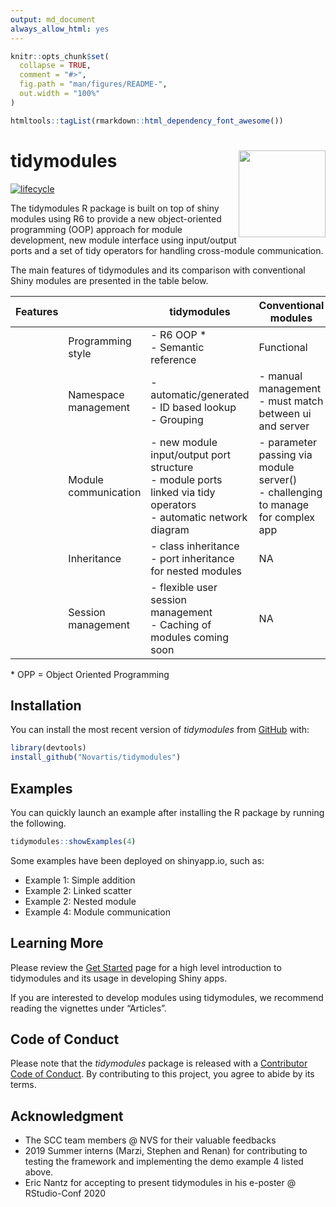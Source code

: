 ```yaml
---
output: md_document
always_allow_html: yes
---
```


<!-- README.md is generated from README.Rmd. Please edit that file -->

```r
knitr::opts_chunk$set(
  collapse = TRUE,
  comment = "#>",
  fig.path = "man/figures/README-",
  out.width = "100%"
)
```

```r
htmltools::tagList(rmarkdown::html_dependency_font_awesome())
```

# tidymodules <img src="man/figures/logo.svg" align="right" height="139" />

[![lifecycle](https://img.shields.io/badge/lifecycle-experimental-orange.svg)](https://www.tidyverse.org/lifecycle/#experimental)

The tidymodules R package is built on top of shiny modules using R6 to provide a new object-oriented programming (OOP) approach for module development, new module interface using input/output ports and a set of tidy operators for handling cross-module communication. 

The main features of tidymodules and its comparison with conventional Shiny modules are presented in the table below.

| Features |              | tidymodules                                                                                                               | Conventional modules                                                                  |
|----|----------------------|---------------------------------------------------------------------------------------------------------------------------|---------------------------------------------------------------------------------------|
| [<i style="color:#285fa4;" class="fas fa-laptop-code fa-2x"></i>](articles/intro.html) | Programming style    | - R6 OOP * <br/> - Semantic reference                                                                                       | Functional                                                                            |
| [<i style="color:#285fa4;" class="fas fa-th-large fa-2x"></i>](articles/namespace.html) | Namespace management | - automatic/generated <br/> - ID based lookup <br/> - Grouping                                                                             | - manual management <br /> - must match between ui and server                         |
| [<i style="color:#285fa4;" class="fas fa-directions fa-2x"></i>](articles/communication.html) | Module communication | - new module input/output port structure <br/> - module ports linked via tidy operators <br/> - automatic network diagram | - parameter passing via module server() <br/> - challenging to manage for complex app |
| [<i style="color:#285fa4;" class="fas fa-sitemap fa-2x"></i>](articles/inheritance.html) | Inheritance          | - class inheritance <br/> - port inheritance for nested modules                                                           | NA                                                                                    |
| [<i style="color:#285fa4;" class="fas fa-users fa-2x"></i>](articles/session.html) | Session management   | - flexible user session management <br/> - Caching of modules coming soon                                                             | NA                                                                                    |

\* OPP = Object Oriented Programming

## Installation

You can install the most recent version of *tidymodules* from [GitHub](https://github.com/Novartis/tidymodules) with:

``` r
library(devtools)
install_github("Novartis/tidymodules")
```

## Examples

You can quickly launch an example after installing the R package by running the following.
``` r
tidymodules::showExamples(4)
```
Some examples have been deployed on shinyapp.io, such as: 

- Example 1: Simple addition [<i class="fas fa-rocket"></i>](https://tidymodules.shinyapps.io/1_simple_addition/)
- Example 2: Linked scatter [<i class="fas fa-rocket"></i>](https://tidymodules.shinyapps.io/2_linked_scatter/)
- Example 2: Nested module [<i class="fas fa-rocket"></i>](https://tidymodules.shinyapps.io/3_nested_modules/)
- Example 4: Module communication [<i class="fas fa-rocket"></i>](https://tidymodules.shinyapps.io/4_communication/)

## Learning More

Please review the [Get Started](articles/tidymodules.html) page for a high level introduction to tidymodules and its usage in developing Shiny apps.

If you are interested to develop modules using tidymodules, we recommend reading the vignettes under "Articles".

## Code of Conduct

Please note that the *tidymodules* package is released with a [Contributor Code of Conduct](CODE_OF_CONDUCT.md). By contributing to this project, you agree to abide by its terms.

## Acknowledgment

- The SCC team members @ NVS for their valuable feedbacks
- 2019 Summer interns (Marzi, Stephen and Renan) for contributing to testing the framework and implementing the demo example 4 listed above.
- Eric Nantz for accepting to present tidymodules in his e-poster @ RStudio-Conf 2020
